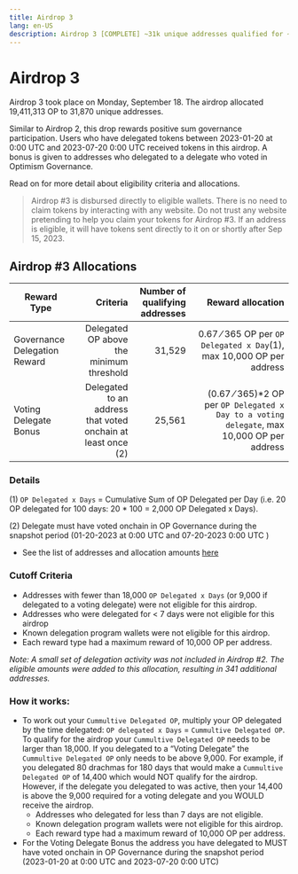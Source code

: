 ```yaml
---
title: Airdrop 3
lang: en-US
description: Airdrop 3 [COMPLETE] ~31k unique addresses qualified for ~19.4m OP. Tokens directly distributed on 18th Sep 2023.
---
```


# Airdrop 3

Airdrop 3 took place on Monday, September 18. The airdrop allocated 19,411,313 OP to 31,870 unique addresses. 

Similar to Airdrop 2, this drop rewards positive sum governance participation. Users who have delegated tokens between 2023-01-20 at 0:00 UTC and 2023-07-20 0:00 UTC received tokens in this airdrop. A bonus is given to addresses who delegated to a delegate who voted in Optimism Governance. 

Read on for more detail about eligibility criteria and allocations.

> Airdrop #3 is disbursed directly to eligible wallets. There is no need to claim tokens by interacting with any website. Do not trust any website pretending to help you claim your tokens for Airdrop #3. If an address is eligible, it will have tokens sent directly to it on or shortly after Sep 15, 2023.

## Airdrop #3 Allocations

| Reward Type | Criteria | Number of qualifying addresses | Reward allocation
| - | -: | -: | -:
| Governance Delegation Reward | Delegated OP above the minimum threshold | 31,529 | 0.67 ⁄ 365 OP per `OP Delegated x Day`(1), max 10,000 OP per address
| Voting Delegate Bonus | Delegated to an address that voted onchain at least once (2) | 25,561 | (0.67 ⁄ 365)*2 OP per `OP Delegated x Day to a voting delegate`, max 10,000 OP per address

### Details

(1) `OP Delegated x Days` = Cumulative Sum of OP Delegated per Day (i.e. 20 OP delegated for 100 days: 20 * 100 = 2,000 OP Delegated x Days).

(2) Delegate must have voted onchain in OP Governance during the snapshot period (01-20-2023 at 0:00 UTC and 07-20-2023 0:00 UTC )

- See the list of addresses and allocation amounts [here](https://github.com/ethereum-optimism/op-analytics/blob/main/reference_data/address_lists/op_airdrop_3_simple_list.csv)

### Cutoff Criteria

- Addresses with fewer than 18,000 `OP Delegated x Days` (or 9,000 if delegated to a voting delegate) were not eligible for this airdrop.
- Addresses who were delegated for < 7 days were not eligible for this airdrop
- Known delegation program wallets were not eligible for this airdrop.
- Each reward type had a maximum reward of 10,000 OP per address.

*Note: A small set of delegation activity was not included in Airdrop #2. The eligible amounts were added to this allocation, resulting in 341 additional addresses.*

### How it works:

- To work out your `Cummultive Delegated OP`, multiply your OP delegated by the time delegated: `OP delegated x Days` = `Cummultive Delegated OP`. To qualify for the airdrop your `Cummultive Delegated OP` needs to be larger than 18,000. If you delegated to a “Voting Delegate” the `Cummultive Delegated OP` only needs to be above 9,000. For example, if you delegated 80 drachmas for 180 days that would make a `Cummultive Delegated OP` of 14,400 which would NOT qualify for the airdrop. However, if the delegate you delegated to was active, then your 14,400 is above the 9,000 required for a voting delegate and you WOULD receive the airdrop.
    - Addresses who delegated for less than 7 days are not eligible.
    - Known delegation program wallets were not eligible for this airdrop.
    - Each reward type had a maximum reward of 10,000 OP per address.
- For the Voting Delegate Bonus the address you have delegated to MUST have voted onchain in OP Governance during the snapshot period (2023-01-20 at 0:00 UTC and 2023-07-20 0:00 UTC)
